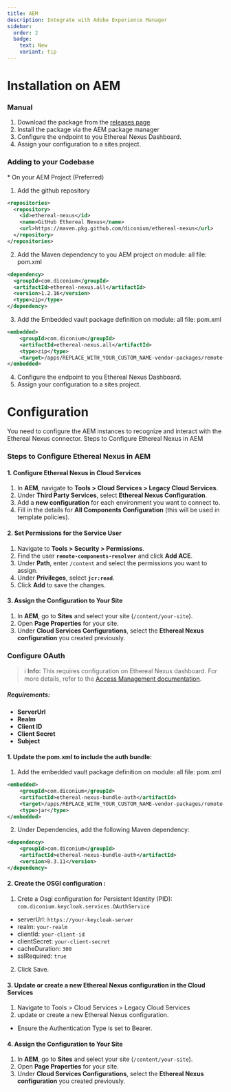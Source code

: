 ```yaml
---
title: AEM
description: Integrate with Adobe Experience Manager
sidebar:
  order: 2
  badge:
    text: New
    variant: tip
---
```


# Installation on AEM

### Manual
  1. Download the package from the [releases page](https://github.com/diconium/remote-components/packages/1929390?version=1.2.1)
  2. Install the package via the AEM package manager
  3. Configure the endpoint to you Ethereal Nexus Dashboard.
  4. Assign your configuration to a sites project.

### Adding to your Codebase
\* On your AEM Project (Preferred)

1. Add the github repository
```xml
<repositories>
  <repository>
    <id>ethereal-nexus</id>
    <name>GitHub Ethereal Nexus</name>
    <url>https://maven.pkg.github.com/diconium/ethereal-nexus</url>
  </repository>
</repositories>
```

2. Add the Maven dependency to you AEM project on module: all file: pom.xml
```xml
<dependency>
  <groupId>com.diconium</groupId>
  <artifactId>ethereal-nexus.all</artifactId>
  <version>1.2.16</version>
  <type>zip</type>
</dependency>
```

3. Add the Embedded vault package definition on module: all file: pom.xml
```xml
<embedded>
    <groupId>com.diconium</groupId>
    <artifactId>ethereal-nexus.all</artifactId>
    <type>zip</type>
    <target>/apps/REPLACE_WITH_YOUR_CUSTOM_NAME-vendor-packages/remote-components/install</target>
</embedded>
```
4. Configure the endpoint to you Ethereal Nexus Dashboard.
5. Assign your configuration to a sites project.

# Configuration

You need to configure the AEM instances to recognize and interact with the Ethereal Nexus connector.
Steps to Configure Ethereal Nexus in AEM


### Steps to Configure Ethereal Nexus in AEM

#### 1. Configure Ethereal Nexus in Cloud Services
1. In **AEM**, navigate to **Tools > Cloud Services > Legacy Cloud Services**.
2. Under **Third Party Services**, select **Ethereal Nexus Configuration**.
3. Add a **new configuration** for each environment you want to connect to.
4. Fill in the details for **All Components Configuration** (this will be used in template policies).

#### 2. Set Permissions for the Service User
1. Navigate to **Tools > Security > Permissions**.
2. Find the user **`remote-components-resolver`** and click **Add ACE**.
3. Under **Path**, enter `/content` and select the permissions you want to assign.
4. Under **Privileges**, select **`jcr:read`**.
5. Click **Add** to save the changes.

#### 3. Assign the Configuration to Your Site
1. In **AEM**, go to **Sites** and select your site (`/content/your-site`).
2. Open **Page Properties** for your site.
3. Under **Cloud Services Configurations**, select the **Ethereal Nexus configuration** you created previously.

### Configure OAuth
> ℹ️ **Info:** This requires configuration on Ethereal Nexus dashboard. For more details, refer to the [Access Management documentation](/ethereal-nexus/dashboard/access-management/#2-oauth-authentication).

##### Requirements:
- **ServerUrl**
- **Realm**
- **Client ID**
- **Client Secret**
- **Subject**


#### 1. Update the pom.xml to include the auth bundle:

1. Add the embedded vault package definition on module: all file: pom.xml
```xml
<embedded>
    <groupId>com.diconium</groupId>
    <artifactId>ethereal-nexus-bundle-auth</artifactId>
    <target>/apps/REPLACE_WITH_YOUR_CUSTOM_NAME-vendor-packages/remote-components/install</target>
    <type>jar</type>
</embedded>
```

2. Under Dependencies, add the following Maven dependency:
```xml
<dependency>
    <groupId>com.diconium</groupId>
    <artifactId>ethereal-nexus-bundle-auth</artifactId>
    <version>8.3.11</version>
</dependency>
```


#### 2. Create the OSGI configuration :

1. Crete a Osgi configuration for Persistent Identity (PID): `com.diconium.keycloak.services.OAuthService`
- serverUrl: `https://your-keycloak-server`
- realm: `your-realm`
- clientId: `your-client-id`
- clientSecret: `your-client-secret`
- cacheDuration: `300`
- sslRequired: `true`
2. Click Save.

#### 3. Update or create a new Ethereal Nexus configuration in the Cloud Services
1. Navigate to Tools > Cloud Services > Legacy Cloud Services
2. update or create a new Ethereal Nexus configuration.
  - Ensure the Authentication Type is set to Bearer.

#### 4. Assign the Configuration to Your Site
1. In **AEM**, go to **Sites** and select your site (`/content/your-site`).
2. Open **Page Properties** for your site.
3. Under **Cloud Services Configurations**, select the **Ethereal Nexus configuration** you created previously.
